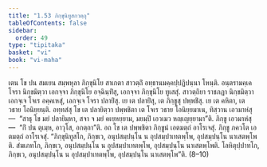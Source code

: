 ```yaml
---
title: "1.53 ภิกฺขุนิทูสกวตฺถุ"
tableOfContents: false
sidebar:
  order: 49
type: "tipitaka"
basket: "vi"
book: "vi-maha"
---
```



<DynamicBreadcrumb />

<Division number="115" book="vi-maha">

<Paragraph number="489" book="vi-maha">
เตน โข ปน สมเยน สมฺพหุลา ภิกฺขุนิโย สาเกตา สาวตฺถิํ อทฺธานมคฺคปฺปฏิปนฺนา โหนฺติ. อนฺตรามคฺเค โจรา นิกฺขมิตฺวา เอกจฺจา ภิกฺขุนิโย อจฺฉินฺทิํสุ, เอกจฺจา ภิกฺขุนิโย ทูเสสุํ. สาวตฺถิยา ราชภฏา นิกฺขมิตฺวา เอกจฺเจ โจเร อคฺคเหสุํ, เอกจฺเจ โจรา ปลายิํสุ. เย เต ปลายิํสุ, เต ภิกฺขูสุ ปพฺพชิํสุ. เย เต คหิตา, เต วธาย โอนิยฺยนฺติ. อทฺทสํสุ โข เต ปลายิตฺวา ปพฺพชิตา เต โจเร วธาย โอนิยฺยมาเน, ทิสฺวาน เอวมาหํสุ—  “สาธุ โข มยํ ปลายิมฺหา, สจา จ มยํ คเยฺหยฺยาม, มยมฺปิ เอวเมว หญฺเญยฺยามา”ติ. ภิกฺขู เอวมาหํสุ—  “กิํ ปน ตุเมฺห, อาวุโส, อกตฺถา”ติ. อถ โข เต ปพฺพชิตา ภิกฺขูนํ เอตมตฺถํ อาโรเจสุํ. ภิกฺขู ภควโต เอตมตฺถํ อาโรเจสุํ. “ภิกฺขุนิทูสโก, ภิกฺขเว, อนุปสมฺปนฺโน น อุปสมฺปาเทตพฺโพ, อุปสมฺปนฺโน นาเสตพฺโพติ. สํฆเภทโก, ภิกฺขเว, อนุปสมฺปนฺโน น อุปสมฺปาเทตพฺโพ, อุปสมฺปนฺโน นาเสตพฺโพติ. โลหิตุปฺปาทโก, ภิกฺขเว, อนุปสมฺปนฺโน น อุปสมฺปาเทตพฺโพ, อุปสมฺปนฺโน นาเสตพฺโพ”ติ. (8–10)
</Paragraph>
</Division>